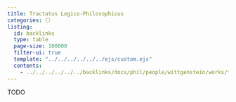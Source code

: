 ```yaml
---
title: Tractatus Logico-Philosophicus
categories: ⚪
listing:
  id: backlinks
  type: table
  page-size: 100000
  filter-ui: true
  template: "../../../../../../ejs/custom.ejs"
  contents:
    - ../../../../../../backlinks/docs/phil/people/wittgenstein/works/tractatus/index.yml
---
```


TODO